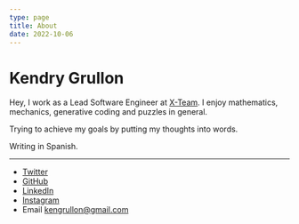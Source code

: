 ```yaml
---
type: page
title: About
date: 2022-10-06
---
```


# Kendry Grullon

Hey, I work as a Lead Software Engineer at [X-Team](https://x-team.com/).
I enjoy mathematics, mechanics, generative coding and puzzles in general.

Trying to achieve my goals by putting my thoughts into words.

Writing in Spanish.

---

- [Twitter](https://twitter.com/kxngru)
- [GitHub](https://github.com/kengru)
- [LinkedIn](https://www.linkedin.com/in/kengru/)
- [Instagram](https://instagram.com/kengru)
- Email kengrullon@gmail.com
